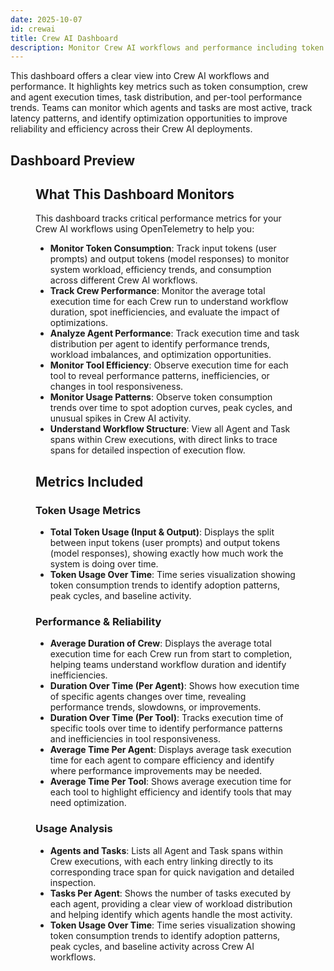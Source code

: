 ```yaml
---
date: 2025-10-07
id: crewai
title: Crew AI Dashboard
description: Monitor Crew AI workflows and performance including token consumption, crew and agent execution times, task distribution, and per-tool performance trends for optimal AI agent observability.
---
```


This dashboard offers a clear view into Crew AI workflows and performance. It highlights key metrics such as token consumption, crew and agent execution times, task distribution, and per-tool performance trends. Teams can monitor which agents and tasks are most active, track latency patterns, and identify optimization opportunities to improve reliability and efficiency across their Crew AI deployments.

## Dashboard Preview

<Figure src="/img/docs/dashboards/dashboard-templates/crew-dashboard.webp" alt="Crew AI Dashboard" caption="Crew AI Dashboard Template" />

<div className="flex justify-center">
  <DashboardActions 
    dashboardJsonUrl="https://raw.githubusercontent.com/SigNoz/dashboards/refs/heads/main/crewai/crewai-dashboard.json"
    dashboardName=""
  />
</div>

## What This Dashboard Monitors

This dashboard tracks critical performance metrics for your Crew AI workflows using OpenTelemetry to help you:

- **Monitor Token Consumption**: Track input tokens (user prompts) and output tokens (model responses) to monitor system workload, efficiency trends, and consumption across different Crew AI workflows.
- **Track Crew Performance**: Monitor the average total execution time for each Crew run to understand workflow duration, spot inefficiencies, and evaluate the impact of optimizations.
- **Analyze Agent Performance**: Track execution time and task distribution per agent to identify performance trends, workload imbalances, and optimization opportunities.
- **Monitor Tool Efficiency**: Observe execution time for each tool to reveal performance patterns, inefficiencies, or changes in tool responsiveness.
- **Monitor Usage Patterns**: Observe token consumption trends over time to spot adoption curves, peak cycles, and unusual spikes in Crew AI activity.
- **Understand Workflow Structure**: View all Agent and Task spans within Crew executions, with direct links to trace spans for detailed inspection of execution flow.

## Metrics Included

### Token Usage Metrics
- **Total Token Usage (Input & Output)**: Displays the split between input tokens (user prompts) and output tokens (model responses), showing exactly how much work the system is doing over time.
- **Token Usage Over Time**: Time series visualization showing token consumption trends to identify adoption patterns, peak cycles, and baseline activity.

### Performance & Reliability
- **Average Duration of Crew**: Displays the average total execution time for each Crew run from start to completion, helping teams understand workflow duration and identify inefficiencies.
- **Duration Over Time (Per Agent)**: Shows how execution time of specific agents changes over time, revealing performance trends, slowdowns, or improvements.
- **Duration Over Time (Per Tool)**: Tracks execution time of specific tools over time to identify performance patterns and inefficiencies in tool responsiveness.
- **Average Time Per Agent**: Displays average task execution time for each agent to compare efficiency and identify where performance improvements may be needed.
- **Average Time Per Tool**: Shows average execution time for each tool to highlight efficiency and identify tools that may need optimization.

### Usage Analysis
- **Agents and Tasks**: Lists all Agent and Task spans within Crew executions, with each entry linking directly to its corresponding trace span for quick navigation and detailed inspection.
- **Tasks Per Agent**: Shows the number of tasks executed by each agent, providing a clear view of workload distribution and helping identify which agents handle the most activity.
- **Token Usage Over Time**: Time series visualization showing token consumption trends to identify adoption patterns, peak cycles, and baseline activity across Crew AI workflows.
